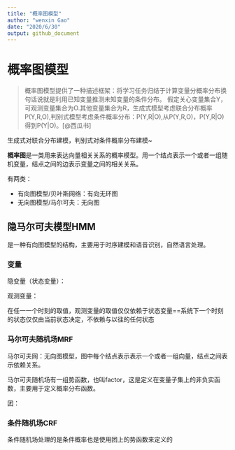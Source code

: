 ---
title: "概率图模型"
author: "wenxin Gao"
date: "2020/6/30"
output: github_document
---

# 概率图模型

>概率图模型提供了一种描述框架：将学习任务归结于计算变量分概率分布换句话说就是利用已知变量推测未知变量的条件分布。
假定关心变量集合Y，可观测变量集合为O.其他变量集合为R，生成式模型考虑联合分布概率P(Y,R,O),判别式模型考虑条件概率分布：P(Y,R|O),从P(Y,R,O)，P(Y,R|O)得到P(Y|O)。[@西瓜书]


生成式对联合分布建模，判别式对条件概率分布建模~

**概率图**是一类用来表达向量相关关系的概率模型。用一个结点表示一个或者一组随机变量，结点之间的边表示变量之间的相关关系。

有两类：

- 有向图模型/贝叶斯网络：有向无环图
- 无向图模型/马尔可夫：无向图

## 隐马尔可夫模型HMM

是一种有向图模型的结构，主要用于时序建模和语音识别，自然语言处理。

### 变量

隐变量（状态变量）：

观测变量：

在任一一个时刻的取值，观测变量的取值仅仅依赖于状态变量==系统下一个时刻的状态仅仅由当前状态决定，不依赖与以往的任何状态

### 马尔可夫随机场MRF

马尔可夫网：无向图模型，图中每个结点表示表示一个或者一组向量，结点之间表示依赖关系。

马尔可夫随机场有一组势函数，也叫factor，这是定义在变量子集上的非负实函数，主要用于定义概率分布函数。

团：


### 条件随机场CRF

条件随机场处理的是条件概率也是使用团上的势函数来定义的






